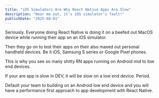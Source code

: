 ```yaml
---
title: "iOS Simulators Are Why React Native Apps Are Slow"
description: "Hear me out, it's iOS simulator's fault!"
publishDate: "2025-08-01"
---
```


Seriously. Everyone doing React Native is doing it on a beefed out MacOS device
while running their app on an iOS simulator.

Then they go on to test their apps on their also maxed out personal handheld
devices. Be it iOS, Samsung S series or Google Pixel phones.

This is why you see so many shitty RN apps running on Android mid to low end
devices.

If your are app is slow in DEV, it will be slow on a low end device. Period.

Default your team to building on an Android low end device and you will have a
performance first approach to app development with React Native.
